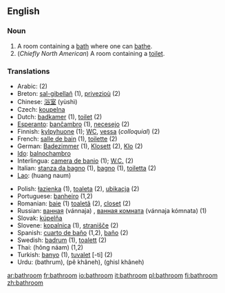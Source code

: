 ==English==

===Noun===
{{en-noun-reg}}

# A room containing a [[bath]] where one can [[bathe]].
# (''Chiefly North American'') A room containing a [[toilet]].

===Translations===
{{top}}
*Arabic: {{ARchar|[[مرحاض]]}} {{Unicode|(merħá:ɖ)}} {{m}} (2)
*Breton: [[sal-gibellañ]] {{f}} (1), [[privezioù]] {{p}} (2)
*Chinese: [[浴室]] (yùshì)
*Czech: [[koupelna]] {{f}}
*Dutch: [[badkamer]] {{f}} (1), [[toilet]] {{n}} (2)
*[[Esperanto]]: [[banĉambro]] (1), [[necesejo]] (2)
*Finnish: [[kylpyhuone]] (1); [[WC]], [[vessa]] (''colloquial'') (2)
*French: [[salle de bain]] {{f}} (1), [[toilette]] {{f}} (2)
*German: [[Badezimmer]] (1), [[Klosett]] (2), [[Klo]] (2)
*[[Ido]]: [[balnochambro]]
*Interlingua: [[camera de banio]] (1); [[W.C.]] (2)
*Italian: [[stanza da bagno]] {{f}} (1), [[bagno]] {{m}} (1), [[toiletta]] {{f}} (2)
*[[Lao]]: (huang naum)
{{mid}}
*Polish: [[łazienka]] {{f}} (1), [[toaleta]] {{f}} (2), [[ubikacja]] {{f}} (2)
*Portuguese: [[banheiro]] {{m}} (1,2)
*Romanian: [[baie]] {{f}} (1) [[toaletă]] {{f}} (2), [[closet]] {{n}}(2)
*Russian: [[вaннaя]] (vánnaja) {{f}}, [[вaннaя кoмнaтa]] (vánnaja kómnata) {{f}} (1)
*Slovak: [[kúpelňa]] {{f}}
*Slovene: [[kopalnica]] {{f}} (1), [[stranišče]] {{n}} (2)
*Spanish: [[cuarto de baño]] {{m}} (1,2), [[baño]] {{m}} (2)
*Swedish: [[badrum]] {{n}} (1), [[toalett]] {{c}} (2)
*Thai: {{THchar|[[ห้องน้ำ]]}} (hông náam) (1,2)
*Turkish: [[banyo]] (1), [[tuvalet]] [-ti] (2)
*Urdu: {{URchar|[[باتهروم]]}} (bathrum), {{URchar|[[پا خانه]]}} (pê khâneh), {{URchar|[[غسل خانه]]}} (ghisl khâneh)
{{bottom}}

[[ar:bathroom]]
[[fr:bathroom]]
[[io:bathroom]]
[[it:bathroom]]
[[pl:bathroom]]
[[fi:bathroom]]
[[zh:bathroom]]